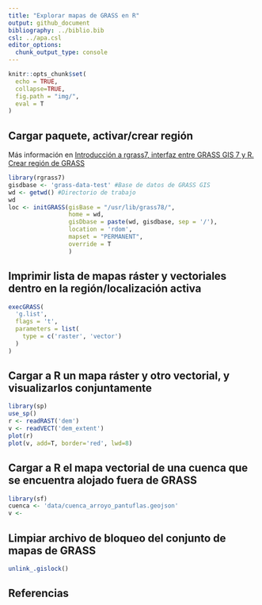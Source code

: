 ```yaml
---
title: "Explorar mapas de GRASS en R"
output: github_document
bibliography: ../biblio.bib
csl: ../apa.csl
editor_options: 
  chunk_output_type: console
---
```


```r
knitr::opts_chunk$set(
  echo = TRUE,
  collapse=TRUE,
  fig.path = "img/",
  eval = T
)
```

<!-- Este .md fue generado a partir del .Rmd homónimo. Edítese el .Rmd -->

## Cargar paquete, activar/crear región

Más información en [Introducción a rgrass7, interfaz entre GRASS GIS 7 y R. Crear región de GRASS](intro-rgrass.md)

```r
library(rgrass7)
gisdbase <- 'grass-data-test' #Base de datos de GRASS GIS
wd <- getwd() #Directorio de trabajo
wd
loc <- initGRASS(gisBase = "/usr/lib/grass78/",
                 home = wd,
                 gisDbase = paste(wd, gisdbase, sep = '/'),
                 location = 'rdom',
                 mapset = "PERMANENT",
                 override = T
                 )
```

## Imprimir lista de mapas ráster y vectoriales dentro en la región/localización activa

```r
execGRASS(
  'g.list',
  flags = 't',
  parameters = list(
    type = c('raster', 'vector')
  )
)
```

## Cargar a R un mapa ráster y otro vectorial, y visualizarlos conjuntamente

```r
library(sp)
use_sp()
r <- readRAST('dem')
v <- readVECT('dem_extent')
plot(r)
plot(v, add=T, border='red', lwd=8)
```

## Cargar a R el mapa vectorial de una cuenca que se encuentra alojado fuera de GRASS

```r
library(sf)
cuenca <- 'data/cuenca_arroyo_pantuflas.geojson'
v <- 
```


## Limpiar archivo de bloqueo del conjunto de mapas de GRASS

```r
unlink_.gislock()
```


## Referencias
